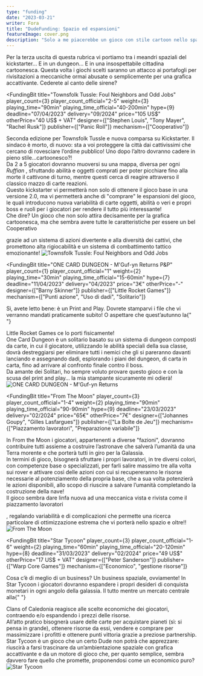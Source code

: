 ```yaml
---
type: "funding"
date: "2023-03-21"
writer: Fora
title: "DudeFunding: Spazio ed espansioni"
featureImage: cover.png
description: "Solo a me piacerebbe un gioco con stile cartoon nello spazio?!"
---
```


<FundingIntro>
  Per la terza uscita di questa rubrica vi portiamo tra i meandri spaziali del
  kickstarter… E in un dungeon… E in una insospettabile cittadina cartoonesca.
  Questa volta i giochi scelti saranno un attacco ai portafogli per
  rivisitazioni a meccaniche ormai abusate o semplicemente per una grafica
  accattivante. Cederete al canto delle sirene?
</FundingIntro>

<FundingBit
  title="Townsfolk Tussle: Foul Neighbors and Odd Jobs"
  player_count={3}
  player_count_official="2-5"
  weight={3}
  playing_time="90min"
  playing_time_official="40-200min"
  hype={9}
  deadline="07/04/2023"
  delivery="09/2024"
  price="105 US$"
  otherPrice="40 US$ + VAT"
  designer={["Stephen Louis", "Tony Mayer", "Rachel Rusk"]}
  publisher={["Panic Roll"]}
  mechanism={["Cooperativo"]}
>
  Seconda edizione per Townsfolk Tussle e nuova comparsa su Kickstarter. Il
  sindaco è morto, di nuovo: sta a voi proteggere la città dai cattivissimi che
  cercano di rovesciare l’ordine pubblico! Uno dopo l’altro dovranno cadere in
  pieno stile…cartoonesco?! <br />
  Da 2 a 5 giocatori dovranno muoversi su una mappa, diversa per ogni <em>
    Ruffian
  </em>, sfruttando abilità e oggetti comprati per poter picchiare fino alla morte
  il cattivone di turno, mentre questi cerca di reagire attraverso il classico mazzo
  di carte reazioni. <br />
  Questo kickstarter vi permetterà non solo di ottenere il gioco base in una
  versione 2.0, ma vi permetterà anche di "comprare" le espansioni del gioco, le
  quali introducono nuova variabilità di carte oggetti, abilità o veri e propri
  boss e ruoli per i giocatori per rendere il tutto più interessante! <br />
  Che dire? Un gioco che non solo attira decisamente per la grafica cartoonesca,
  ma che sembra avere tutte le caratteristiche per essere un bel <Link to="/mechanisms/cooperativo">
    Cooperativo
  </Link> grazie ad un sistema di azioni divertente e alla diversità dei cattivi,
  che promettono alta rigiocabilità e un sistema di combattimento tattico emozionante!
</FundingBit>

<img src="game1.png" alt="Townsfolk Tussle: Foul Neighbors and Odd Jobs" />

<FundingLink
  title="Townsfolk Tussle: Foul Neighbors and Odd Jobs"
  link="https://www.kickstarter.com/projects/panicroll/townsfolk-tussle-foul-neighbors-and-odd-jobs?ref=user_menu"
  small
/>

<FundingBit
  title="ONE CARD DUNGEON - M'Guf-yn Returns P&P"
  player_count={1}
  player_count_official="1"
  weight={2}
  playing_time="30min"
  playing_time_official="15-60min"
  hype={7}
  deadline="11/04/2023"
  delivery="04/2023"
  price="3€"
  otherPrice="-"
  designer={["Barny Skinner"]}
  publisher={["Little Rocket Games"]}
  mechanism={["Punti azione", "Uso di dadi", "Solitario"]}
>
  Sì, avete letto bene: è un Print and Play. Dovrete stamparvi i file che vi
  verranno mandati praticamente subito! O aspettare che quest’autunno la{" "}
  <Link to="/publishers/little-rocket-games">Little Rocket Games</Link> ce lo
  porti fisicamente! <br />
  One Card Dungeon è un solitario basato su un sistema di dungeon composti da carte,
  in cui il giocatore, utilizzando le abilità speciali della sua classe, dovrà destreggiarsi
  per eliminare tutti i nemici che gli si pareranno davanti lanciando e assegnando
  dadi, esplorando i piani del dungeon, di carta in carta, fino ad arrivare al confronto
  finale contro il boss. <br />
  Da amante dei <Link to="/mechanisms/solitario">Solitari</Link>, ho sempre
  voluto provare questo gioco e con la scusa del print and play… la mia
  stampante sicuramente mi odierà!
</FundingBit>

<img src="game2.png" alt="ONE CARD DUNGEON - M'Guf-yn Returns" />

<FundingLink
  title="ONE CARD DUNGEON - M'Guf-yn Returns"
  link="https://www.kickstarter.com/projects/littlerocketgames/one-card-dungeon-mguf-yn-returns?ref=section-homepage-view-more-recommendations-p1"
  small
/>

<FundingBit
  title="From The Moon"
  player_count={3}
  player_count_official="1-4"
  weight={2}
  playing_time="90min"
  playing_time_official="90-90min"
  hype={9}
  deadline="23/03/2023"
  delivery="02/2024"
  price="65€"
  otherPrice="7€"
  designer={["Johannes Goupy", "Gilles Lasfargues"]}
  publisher={["La Boîte de Jeu"]}
  mechanism={["Piazzamento lavoratori", "Preparazione variabile"]}
>
  In From the Moon i giocatori, appartenenti a diverse "fazioni", dovranno
  contribuire tutti assieme a costruire l’astronave che salverà l’umanità da una
  Terra morente e che porterà tutti in giro per la Galassia.
  <br />
  In termini di gioco, bisognerà sfruttare i propri lavoratori, in tre diversi
  colori, con competenze base o specializzati, per farli salire massimo tre alla
  volta sui rover e attivare così delle azioni con cui si recupereranno le
  risorse necessarie al potenziamento della propria base, che a sua volta
  potenzierà le azioni disponibili, allo scopo di riuscire a salvare l’umanità
  completando la costruzione della nave! <br />
  Il gioco sembra dare linfa nuova ad una meccanica vista e rivista come il <Link to="/mechanisms/piazzamento-lavoratori">
    piazzamento lavoratori
  </Link>, regalando variabilità e di complicazioni che permette una ricerca particolare
  di ottimizzazione estrema che vi porterà nello spazio e oltre!!
</FundingBit>

<img src="game3.png" alt="From The Moon" />

<FundingLink
  title="From The Moon"
  link="https://www.kickstarter.com/projects/laboitedejeu/from-the-moon?ref=discovery_category_popular"
  small
/>

<FundingBit
  title="Star Tycoon"
  player_count={3}
  player_count_official="1-6"
  weight={2}
  playing_time="60min"
  playing_time_official="20-120min"
  hype={8}
  deadline="31/03/2023"
  delivery="02/2024"
  price="49 US$"
  otherPrice="17 US$ + VAT"
  designer={["Peter Sanderson"]}
  publisher={["Warp Core Games"]}
  mechanism={["Economico", "gestione risorse"]}
>
  Cosa c’è di meglio di un business? Un business spaziale, ovviamente! In Star
  Tycoon i giocatori dovranno espandere i propri desideri di conquista monetari
  in ogni angolo della galassia. Il tutto mentre un mercato centrale alla{" "}
  <Link to="/reviews/clans-of-caledonia">Clans of Caledonia</Link> reagisce alle
  scelte economiche dei giocatori, contraendo e/o espandendo i prezzi delle
  risorse. <br />
  All’atto pratico bisognerà usare delle carte per acquistare pianeti (sì: si pensa
  in grande), ottenere risorse da essi, vendere e comprare per massimizzare i profitti
  e ottenere punti vittoria grazie a preziose partnership.
  <br />
  Star Tycoon è un gioco che un certo <Link to="/writers/dadi-daddy">
    Dude
  </Link> non potrà che apprezzare: riuscirà a farsi trascinare da un’ambientazione
  spaziale con grafica accattivante e da un motore di gioco che, per quanto semplice,
  sembra davvero fare quello che promette, proponendosi come un economico puro?
</FundingBit>

<img src="game4.png" alt="Star Tycoon" />

<FundingLink
  title="Star Tycoon"
  link="https://www.kickstarter.com/projects/warpcoregames/star-tycoon?ref=discovery_category_popular"
  small
/>

